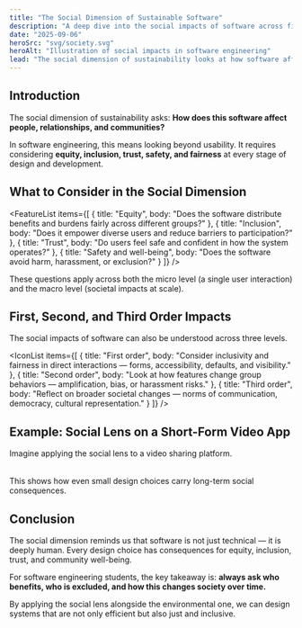 ```yaml
---
title: "The Social Dimension of Sustainable Software"
description: "A deep dive into the social impacts of software across first, second, and third order effects, and how engineers can apply this lens in practice."
date: "2025-09-06"
heroSrc: "svg/society.svg"
heroAlt: "Illustration of social impacts in software engineering"
lead: "The social dimension of sustainability looks at how software affects fairness, equity, trust, and community well-being — not just directly, but also through the behaviors and systems it enables."
---
```


## Introduction

The social dimension of sustainability asks:
**How does this software affect people, relationships, and communities?**

In software engineering, this means looking beyond usability. It requires considering **equity, inclusion, trust, safety, and fairness** at every stage of design and development.

## What to Consider in the Social Dimension

<FeatureList
    items={[
        { title: "Equity", body: "Does the software distribute benefits and burdens fairly across different groups?" },
        { title: "Inclusion", body: "Does it empower diverse users and reduce barriers to participation?" },
        { title: "Trust", body: "Do users feel safe and confident in how the system operates?" },
        { title: "Safety and well-being", body: "Does the software avoid harm, harassment, or exclusion?" }
    ]}
/>

These questions apply across both the micro level (a single user interaction) and the macro level (societal impacts at scale).

## First, Second, and Third Order Impacts

The social impacts of software can also be understood across three levels.

<Table
    headers={["Impact Order", "Definition", "Example in Software"]}
    rows={[
        [
            "First order",
            "Immediate effects on users when interacting with the system.",
            "Accessibility of a form, clarity of consent dialogs, safety of password management."
        ],
        [
            "Second order",
            "Changes in user behavior or group dynamics enabled by the system.",
            "Algorithmic ranking that shapes what articles users see; visibility of some groups over others; harassment in comment sections."
        ],
        [
            "Third order",
            "Long-term societal and cultural effects of widespread software use.",
            "Shifts in how people communicate, the rise of misinformation ecosystems, changes in norms of trust and identity."
        ]
    ]}
/>

<IconList
    items={[
        { title: "First order", body: "Consider inclusivity and fairness in direct interactions — forms, accessibility, defaults, and visibility." },
        { title: "Second order", body: "Look at how features change group behaviors — amplification, bias, or harassment risks." },
        { title: "Third order", body: "Reflect on broader societal changes — norms of communication, democracy, cultural representation." }
    ]}
/>

## Example: Social Lens on a Short-Form Video App

Imagine applying the social lens to a video sharing platform.

<Table
    headers={["Feature", "First Order Impact", "Second Order Impact", "Third Order Impact"]}
    rows={[
        [
            "Captions",
            "Directly improve accessibility for deaf and hard-of-hearing users.",
            "Encourage more inclusive articles creation and consumption.",
            "Normalize captioning as an expectation across digital platforms."
        ],
        [
            "Algorithmic feed",
            "Determines what articles a user sees immediately.",
            "Shapes visibility of some creators over others, reinforcing bias or popularity loops.",
            "Influences cultural trends and public discourse on a global scale."
        ],
        [
            "Comment system",
            "Users can give feedback and interact with creators.",
            "Risk of harassment, trolling, and exclusion in group dynamics.",
            "Alters social norms about civility, discourse, and trust in online spaces."
        ]
    ]}
/>

This shows how even small design choices carry long-term social consequences.

## Conclusion

The social dimension reminds us that software is not just technical — it is deeply human.
Every design choice has consequences for equity, inclusion, trust, and community well-being.

For software engineering students, the key takeaway is: **always ask who benefits, who is excluded, and how this changes society over time.**

By applying the social lens alongside the environmental one, we can design systems that are not only efficient but also just and inclusive.
